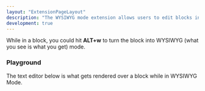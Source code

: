 ```yaml
---
layout: "ExtensionPageLayout"
description: "The WYSIWYG mode extension allows users to edit blocks in it's readable, rendered state!"
development: true
---
```



While in a block, you could hit **ALT+w** to turn the block into WYSIWYG (what you see is what you get) mode. 

### Playground

The text editor below is what gets rendered over a block while in WYSIWYG Mode.

<DemoWYSIWYGMode />
